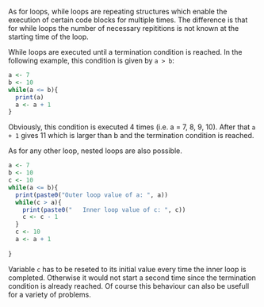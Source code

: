 <!---
Version: "2013-10-23"
Copyright (C) 2013 Thomas Nauss, GNU GPL (>=3)
-->
As for loops, while loops are repeating structures which enable the execution of 
certain code blocks for multiple times. The difference is that for while loops 
the number of necessary repititions is not known at the starting time of the loop.

While loops are executed until a termination condition is reached. In the 
following example, this condition is given by `a > b`:
```r
a <- 7
b <- 10
while(a <= b){
  print(a)
  a <- a + 1
}
```
Obviously, this condition is executed 4 times (i.e. a = 7, 8, 9, 10). After that
`a + 1` gives 11 which is larger than b and the termination condition is reached.

As for any other loop, nested loops are also possible.
```r
a <- 7
b <- 10
c <- 10
while(a <= b){
  print(paste0("Outer loop value of a: ", a))
  while(c > a){
    print(paste0("   Inner loop value of c: ", c))
    c <- c - 1 
  }
  c <- 10
  a <- a + 1
  
}
```
Variable `c` has to be reseted to its initial value every time the inner loop
is completed. Otherwise it would not start a second time since the termination
condition is already reached. Of course this behaviour can also be usefull for
a variety of problems.

